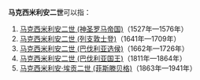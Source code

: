 '''马克西米利安二世'''可以指：

# [[马克西米利安二世_(神圣罗马帝国)|马克西米利安二世 (神圣罗马帝国)]]（1527年—1576年）
# [[马克西米利安二世_(列支敦士登)|马克西米利安二世 (列支敦士登)]]（1641年—1709年）
# [[马克西米利安二世_(巴伐利亚选侯)|马克西米利安二世 (巴伐利亚选侯)]]（1662年—1726年）
# [[马克西米利安二世_(巴伐利亚国王)|马克西米利安二世 (巴伐利亚国王)]]（1811年—1864年）
# [[马克西米利安·埃贡二世_(菲斯滕贝格)|马克西米利安·埃贡二世 (菲斯滕贝格)]]（1863年—1941年）
{{disambig|Cat=八字人名消歧义}}